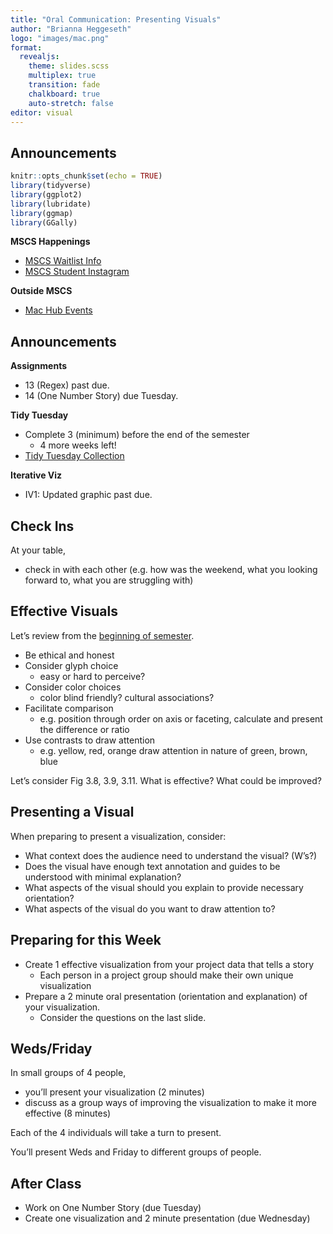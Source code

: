 ```yaml
---
title: "Oral Communication: Presenting Visuals"
author: "Brianna Heggeseth"
logo: "images/mac.png"
format: 
  revealjs:
    theme: slides.scss
    multiplex: true
    transition: fade
    chalkboard: true
    auto-stretch: false
editor: visual
---
```


## Announcements {.unnumbered .smaller}

```r
knitr::opts_chunk$set(echo = TRUE)
library(tidyverse)
library(ggplot2)
library(lubridate)
library(ggmap)
library(GGally)
```

**MSCS Happenings**

-   [MSCS Waitlist Info](https://www.macalester.edu/mscs/mscs-course-waitlists/)
-   [MSCS Student Instagram](https://www.instagram.com/macalestermscs/)

**Outside MSCS**

-   [Mac Hub Events](https://docs.google.com/document/d/1kL-gNrtLwAcdaF5Vot4IW25Js2UvEIzRzFsHuRGrdqc/edit)

## Announcements {.unnumbered .smaller}

**Assignments**

-   13 (Regex) past due.
-   14 (One Number Story) due Tuesday.

**Tidy Tuesday**

-   Complete 3 (minimum) before the end of the semester
    -   4 more weeks left!
-   [Tidy Tuesday Collection](https://docs.google.com/presentation/d/1fFcL0JRvGYz6AxGJ9Y53m6VBDX4J4i605jcC3qqVMNk/edit#slide=id.p)

**Iterative Viz**

-   IV1: Updated graphic past due.

## Check Ins

At your table,

- check in with each other (e.g. how was the weekend, what you looking forward to, what you are struggling with)

## Effective Visuals {.smaller}

Let's review from the [beginning of semester](https://bcheggeseth.github.io/112_fall_2022/effective-visualizations.html).

- Be ethical and honest
- Consider glyph choice 
  - easy or hard to perceive?
- Consider color choices 
  - color blind friendly? cultural associations?
- Facilitate comparison 
  - e.g. position through order on axis or faceting, calculate and present the difference or ratio
- Use contrasts to draw attention 
  - e.g. yellow, red, orange draw attention in nature of green, brown, blue

Let's consider Fig 3.8, 3.9, 3.11. What is effective? What could be improved?

## Presenting a Visual {.smaller}

When preparing to present a visualization, consider:

- What context does the audience need to understand the visual? (W's?)
- Does the visual have enough text annotation and guides to be understood with minimal explanation?
- What aspects of the visual should you explain to provide necessary orientation?
- What aspects of the visual do you want to draw attention to?


## Preparing for this Week

- Create 1 effective visualization from your project data that tells a story
  - Each person in a project group should make their own unique visualization
  
- Prepare a 2 minute oral presentation (orientation and explanation) of your visualization.
  - Consider the questions on the last slide.
  
## Weds/Friday

In small groups of 4 people,

- you'll present your visualization (2 minutes)
- discuss as a group ways of improving the visualization to make it more effective (8 minutes)

Each of the 4 individuals will take a turn to present.

You'll present Weds and Friday to different groups of people.

## After Class {.unnumbered}

-   Work on One Number Story (due Tuesday)
-   Create one visualization and 2 minute presentation (due Wednesday)

